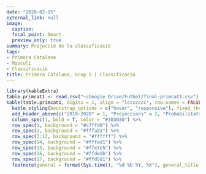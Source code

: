 ```yaml
---
date: "2020-02-15"
external_link: null
image:
  caption: 
  focal_point: Smart
  preview_only: true
summary: Projecció de la classificació
tags:
- Primera Catalana
- Masculí
- Classificació
title: Primera Catalana, Grup I | Classificació
---
```


```r
library(kableExtra)
table.primcat1 <- read.csv("~/Google Drive/Futbol/final-primcat1.csv")
kable(table.primcat1, digits = 1, align = "lccccccc", row.names = FALSE, col.names = c("Club", "Punts", "GD", "Campió", "Playoffs", "Descens", "Atacar", "Defensar"))  %>%
  kable_styling(bootstrap_options = c("hover", "responsive"), fixed_thead = T) %>%
  add_header_above(c("2019-2020" = 1, "Projeccions" = 2, "Probabilitats" = 3, "Rànquings" = 2), background = "white") %>%
  column_spec(1, bold = T, color = "#303030") %>%
  row_spec(1, background = "#c7ffd0") %>%
  row_spec(2, background = "#fffad1") %>%
  row_spec(3:13, background = "#ffffff") %>%
  row_spec(14, background = "#fffad1") %>%
  row_spec(15, background = "#ffe7e5") %>%
  row_spec(16, background = "#ffdedb") %>%
  row_spec(17, background = "#ffd5d1") %>%
  footnote(general = format(Sys.time(), "%d %b %Y, %X"), general_title = "Actualitzat:", footnote_as_chunk = T)
```

